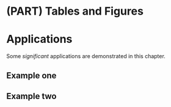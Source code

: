 # (PART) Tables and Figures {-}

# Applications

Some _significant_ applications are demonstrated in this chapter.

## Example one

## Example two
